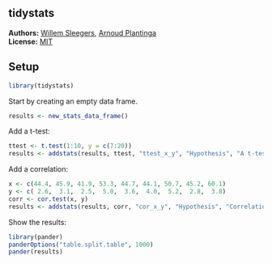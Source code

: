 <!-- README.md is generated from README.Rmd. Please edit that file -->

tidystats
---------------

**Authors:** [Willem Sleegers](http://willemsleegers.com/), [Arnoud Plantinga](http://www.arnoudplantinga.nl/)<br/>
**License:** [MIT](https://opensource.org/licenses/MIT)

## Setup

```r
library(tidystats)
```


Start by creating an empty data frame. 

```r
results <- new_stats_data_frame()
```

Add a t-test:

```r
ttest <- t.test(1:10, y = c(7:20))
results <- addstats(results, ttest, "ttest_x_y", "Hypothesis", "A t-test of x and y")
```

Add a correlation:

```r
x <- c(44.4, 45.9, 41.9, 53.3, 44.7, 44.1, 50.7, 45.2, 60.1)
y <- c( 2.6,  3.1,  2.5,  5.0,  3.6,  4.0,  5.2,  2.8,  3.8)
corr <- cor.test(x, y)
results <- addstats(results, corr, "cor_x_y", "Hypothesis", "Correlation between x and y")
```

Show the results:

```r
library(pander)
panderOptions("table.split.table", 1000)
pander(results)
```


